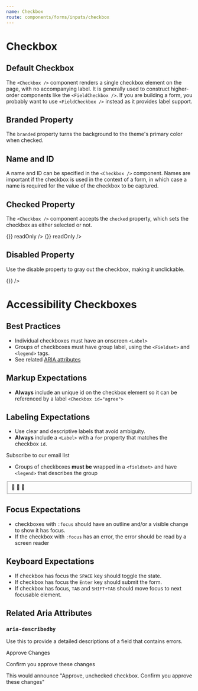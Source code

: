 ```yaml
---
name: Checkbox
route: components/forms/inputs/checkbox
---
```



# Checkbox

<ComponentDetail
  of="Checkbox"
  github="Form/Inputs/Checkbox/Checkbox"
  figma="file/2MG6DoSjk4IaLnjjFCnKFf/Forms"
/>

## Default Checkbox

The `<Checkbox />` component renders a single checkbox element on the page, with no accompanying label. It is generally used to construct higher-order components like the `<FieldCheckbox />`. If you are building a form, you probably want to use `<FieldCheckbox />` instead as it provides label support.

<Playground>
  <Checkbox />
</Playground>

## Branded Property

The `branded` property turns the background to the theme's primary color when checked.

<Playground>
  <Checkbox branded />
</Playground>

## Name and ID

A name and ID can be specified in the `<Checkbox />` component. Names are important if the checkbox is used in the context of a form, in which case a name is required for the value of the checkbox to be captured.

<Playground>
  <Checkbox name="someName" id="someId" />
</Playground>

## Checked Property

The `<Checkbox />` component accepts the `checked` property, which sets the checkbox as either selected or not.

<Playground>
  <React.Fragment>
    <Checkbox checked={true} onChange={() => {}} readOnly />
    <Checkbox checked={false} onChange={() => {}} readOnly />
  </React.Fragment>
</Playground>

## Disabled Property

Use the disable property to gray out the checkbox, making it unclickable.

<Playground>
  <React.Fragment>
    <Checkbox disabled />
    <Checkbox disabled checked onChange={() => {}} />
  </React.Fragment>
</Playground>

# Accessibility Checkboxes

<ComponentDetail of="AccessibilityCheckboxes" />

## Best Practices

- Individual checkboxes must have an onscreen `<Label>`
- Groups of checkboxes must have group label, using the `<Fieldset>` and `<legend>` tags.
- See related [ARIA attributes](#related-aria-attributes)

## Markup Expectations

- **Always** include an unique id on the checkbox element so it can be referenced by a label `<Checkbox id="agree">`

## Labeling Expectations

- Use clear and descriptive labels that avoid ambiguity.
- **Always** include a `<Label>` with a `for` property that matches the checkbox `id`.

<Playground>
  <Label htmlFor="email-optin">
    <Checkbox id="email-optin" value="confirm" />
    Subscribe to our email list
  </Label>
</Playground>

- Groups of checkboxes **must be** wrapped in a `<fieldset>` and have `<legend>` that describes the group

<Playground>
  <Fieldset legend="Pick your favorite emojis">
    <Checkbox id="pizza" name="emoji" value="pizza" />
    <Label htmlFor="pizza">🍕</Label>
    <Checkbox id="avocado" name="emoji" value="avocado" />
    <Label htmlFor="avocado">🥑</Label>
    <Checkbox id="grapes" name="emoji" value="grapes" />
    <Label htmlFor="grapes">🍇</Label>
  </Fieldset>
</Playground>

## Focus Expectations

- checkboxes with `:focus` should have an outline and/or a visible change to show it has focus.
- If the checkbox with `:focus` has an error, the error should be read by a screen reader

## Keyboard Expectations

- If checkbox has focus the `SPACE` key should toggle the state.
- If checkbox has focus the `Enter` key should submit the form.
- If checkbox has focus, `TAB` and `SHIFT+TAB` should move focus to next focusable element.

## Related Aria Attributes

### `aria-describedby`

Use this to provide a detailed descriptions of a field that contains errors.

<Playground>
  <React.Fragment>
    <Label htmlFor="approve">Approve Changes</Label>
    <Checkbox id="approve" aria-describedby="confirm-error-message" />
    <p id="confirm-error-message">Confirm you approve these changes</p>
  </React.Fragment>
</Playground>

This would announce "Approve, unchecked checkbox. Confirm you approve these changes"
